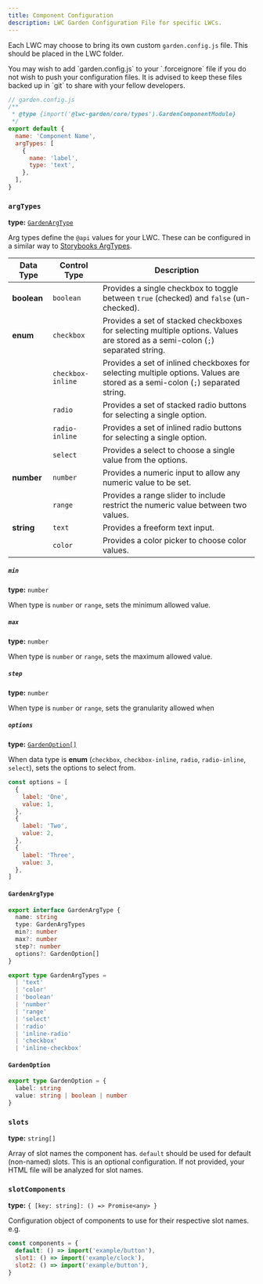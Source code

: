 ```yaml
---
title: Component Configuration
description: LWC Garden Configuration File for specific LWCs.
---
```



Each LWC may choose to bring its own custom `garden.config.js` file. This should be placed in the LWC folder.

<Aside type='note'>
  You may wish to add `garden.config.js` to your `.forceignore` file if you do
  not wish to push your configuration files. It is advised to keep these files
  backed up in `git` to share with your fellow developers.
</Aside>

```js
// garden.config.js
/**
 * @type {import('@lwc-garden/core/types').GardenComponentModule}
 */
export default {
  name: 'Component Name',
  argTypes: [
    {
      name: 'label',
      type: 'text',
    },
  ],
}
```

### `argTypes`

**type:** [`GardenArgType`](#gardenargtype)

Arg types define the `@api` values for your LWC. These can be configured in a similar way to <a href="https://storybook.js.org/docs/api/arg-types" target="_blank">Storybooks ArgTypes</a>.

| Data Type   | Control Type      | Description                                                                                                                    |
| ----------- | ----------------- | ------------------------------------------------------------------------------------------------------------------------------ |
| **boolean** | `boolean`         | Provides a single checkbox to toggle between `true` (checked) and `false` (un-checked).                                        |
| **enum**    | `checkbox`        | Provides a set of stacked checkboxes for selecting multiple options. Values are stored as a semi-colon (`;`) separated string. |
|             | `checkbox-inline` | Provides a set of inlined checkboxes for selecting multiple options. Values are stored as a semi-colon (`;`) separated string. |
|             | `radio`           | Provides a set of stacked radio buttons for selecting a single option.                                                         |
|             | `radio-inline`    | Provides a set of inlined radio buttons for selecting a single option.                                                         |
|             | `select`          | Provides a select to choose a single value from the options.                                                                   |
| **number**  | `number`          | Provides a numeric input to allow any numeric value to be set.                                                                 |
|             | `range`           | Provides a range slider to include restrict the numeric value between two values.                                              |
| **string**  | `text`            | Provides a freeform text input.                                                                                                |
|             | `color`           | Provides a color picker to choose color values.                                                                                |

##### `min`

**type:** `number`

When type is `number` or `range`, sets the minimum allowed value.

##### `max`

**type:** `number`

When type is `number` or `range`, sets the maximum allowed value.

##### `step`

**type:** `number`

When type is `number` or `range`, sets the granularity allowed when

##### `options`

**type:** [`GardenOption[]`](#gardenoption)

When data type is **enum** (`checkbox`, `checkbox-inline`, `radio`, `radio-inline`, `select`), sets the options to select from.

```js
const options = [
  {
    label: 'One',
    value: 1,
  },
  {
    label: 'Two',
    value: 2,
  },
  {
    label: 'Three',
    value: 3,
  },
]
```

#### `GardenArgType`

```ts
export interface GardenArgType {
  name: string
  type: GardenArgTypes
  min?: number
  max?: number
  step?: number
  options?: GardenOption[]
}

export type GardenArgTypes =
  | 'text'
  | 'color'
  | 'boolean'
  | 'number'
  | 'range'
  | 'select'
  | 'radio'
  | 'inline-radio'
  | 'checkbox'
  | 'inline-checkbox'
```

#### `GardenOption`

```ts
export type GardenOption = {
  label: string
  value: string | boolean | number
}
```

### `slots`

**type:** `string[]`

Array of slot names the component has. `default` should be used for default (non-named) slots. This is an optional configuration. If not provided, your HTML file will be analyzed for slot names.

### `slotComponents`

**type:** `{ [key: string]: () => Promise<any> }`

Configuration object of components to use for their respective slot names. e.g.

```js
const components = {
  default: () => import('example/button'),
  slot1: () => import('example/clock'),
  slot2: () => import('example/button'),
}
```

